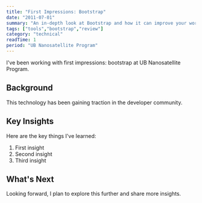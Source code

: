 ```yaml
---
title: "First Impressions: Bootstrap"
date: "2011-07-01"
summary: "An in-depth look at Bootstrap and how it can improve your workflow."
tags: ["tools","bootstrap","review"]
category: "technical"
readTime: 1
period: "UB Nanosatellite Program"
---
```


I've been working with first impressions: bootstrap at UB Nanosatellite Program.

## Background

This technology has been gaining traction in the developer community.

## Key Insights

Here are the key things I've learned:

1. First insight
2. Second insight
3. Third insight

## What's Next

Looking forward, I plan to explore this further and share more insights.

